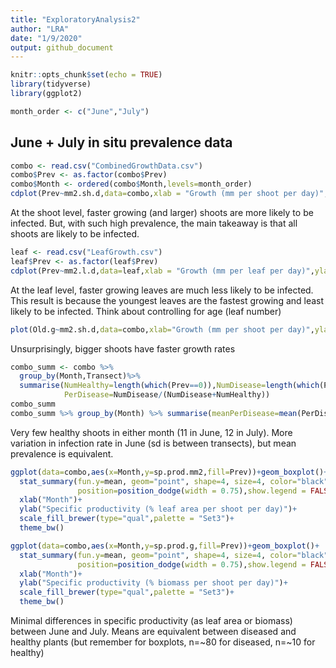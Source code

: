 ```yaml
---
title: "ExploratoryAnalysis2"
author: "LRA"
date: "1/9/2020"
output: github_document
---
```


```r
knitr::opts_chunk$set(echo = TRUE)
library(tidyverse)
library(ggplot2)

month_order <- c("June","July")
```

## June + July in situ prevalence data

```r
combo <- read.csv("CombinedGrowthData.csv")
combo$Prev <- as.factor(combo$Prev)
combo$Month <- ordered(combo$Month,levels=month_order)
cdplot(Prev~mm2.sh.d,data=combo,xlab = "Growth (mm per shoot per day)",ylab="Prevalence")
```

At the shoot level, faster growing (and larger) shoots are more likely to be infected. But, with such high prevalence, the main takeaway is that all shoots are likely to be infected.

```r
leaf <- read.csv("LeafGrowth.csv")
leaf$Prev <- as.factor(leaf$Prev)
cdplot(Prev~mm2.l.d,data=leaf,xlab = "Growth (mm per leaf per day)",ylab="Prevalence")
```

At the leaf level, faster growing leaves are much less likely to be infected. This result is because the youngest leaves
are the fastest growing and least likely to be infected. Think about controlling for age (leaf number)

```r
plot(Old.g~mm2.sh.d,data=combo,xlab="Growth (mm per shoot per day)",ylab="Starting biomass (g)")
```

Unsurprisingly, bigger shoots have faster growth rates

```r
combo_summ <- combo %>%
  group_by(Month,Transect)%>%
  summarise(NumHealthy=length(which(Prev==0)),NumDisease=length(which(Prev==1)),
            PerDisease=NumDisease/(NumDisease+NumHealthy))
combo_summ
combo_summ %>% group_by(Month) %>% summarise(meanPerDisease=mean(PerDisease),sd=sd(PerDisease))
```

Very few healthy shoots in either month (11 in June, 12 in July). More variation in infection rate in June (sd is between transects), but mean prevalence is equivalent.

```r
ggplot(data=combo,aes(x=Month,y=sp.prod.mm2,fill=Prev))+geom_boxplot()+
  stat_summary(fun.y=mean, geom="point", shape=4, size=4, color="black",
               position=position_dodge(width = 0.75),show.legend = FALSE)+
  xlab("Month")+
  ylab("Specific productivity (% leaf area per shoot per day)")+
  scale_fill_brewer(type="qual",palette = "Set3")+
  theme_bw()

ggplot(data=combo,aes(x=Month,y=sp.prod.g,fill=Prev))+geom_boxplot()+
  stat_summary(fun.y=mean, geom="point", shape=4, size=4, color="black",
               position=position_dodge(width = 0.75),show.legend = FALSE)+
  xlab("Month")+
  ylab("Specific productivity (% biomass per shoot per day)")+
  scale_fill_brewer(type="qual",palette = "Set3")+
  theme_bw()
```

Minimal differences in specific productivity (as leaf area or biomass) between June and July. Means are equivalent between diseased and healthy plants (but remember for boxplots, n=~80 for diseased, n=~10 for healthy)
